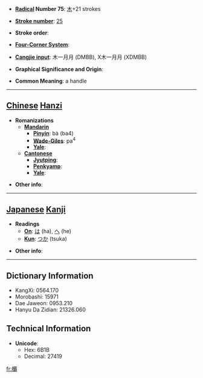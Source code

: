 * '''[[Wiktionary:Chinese radical index| Radical]] Number 75''': [[Wiktionary:Chinese radical index 木|木]]+21 strokes

* '''[[Wiktionary:Chinese total strokes index|Stroke number]]''': [[Wiktionary:Chinese total strokes index 25|25]]

* '''Stroke order''': 

* '''[[Wiktionary:Chinese four corner index|Four-Corner System]]''': 

* '''[[Wiktionary:Chinese Cangjie index|Cangjie input]]''': 木一月月 (DMBB), X木一月月 (XDMBB)

* '''Graphical Significance and Origin''': 

* '''Common Meaning''': a handle

----

== [[Chinese]] [[Hanzi]] ==

* '''Romanizations'''
** '''[[Mandarin]]'''
*** '''[[Pinyin]]''': bà (ba4)
*** '''[[Wade-Giles]]''': pa<sup>4</sup>
*** '''[[Yale]]''': 
** '''[[Cantonese]]'''
*** '''[[Jyutping]]''':
*** '''[[Penkyamp]]''': 
*** '''[[Yale]]''': 

* '''Other info''': 

----

== [[Japanese]] [[Kanji]] ==

* '''Readings'''
** '''[[On]]''': [[は]] (ha), [[へ]] (he)
** '''[[Kun]]''': [[つか]] (tsuka)

* '''Other info''':  

----

== Dictionary Information ==

* KangXi: 0564.170
* Morobashi: 15971
* Dae Jaweon: 0953.210
* Hanyu Da Zidian: 21326.060

== Technical Information ==

* '''Unicode''':
** Hex: 6B1B
** Decimal: 27419

[[fr:欛]]